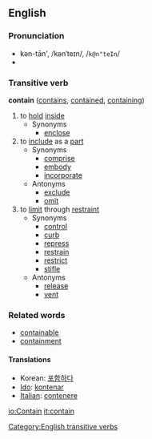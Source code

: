 ==English==

===Pronunciation===
*kən-tān', /kənˈteɪn/, /<tt>k@n"teIn</tt>/
*{{audio|en-ca-contain.ogg|Audio (CA)}}

===Transitive verb===
'''contain'''  ([[contains]], [[contained]], [[containing]])
# to [[hold]] [[inside]]
#* Synonyms
#** [[enclose]]
# to [[include]] as a [[part]]
#* Synonyms
#** [[comprise]]
#** [[embody]]
#** [[incorporate]]
#* Antonyms
#** [[exclude]]
#** [[omit]]
# to [[limit]] through [[restraint]]
#* Synonyms
#** [[control]]
#** [[curb]]
#** [[repress]]
#** [[restrain]]
#** [[restrict]]
#** [[stifle]]
#* Antonyms
#** [[release]]
#** [[vent]]

===Related words===
* [[containable]]
* [[containment]]

====Translations====

*Korean: [[포함하다]]
*[[Ido]]: [[kontenar]]
*[[Italian]]: [[contenere]]

[[Category:English transitive verbs]]

[[io:Contain]]
[[it:contain]]